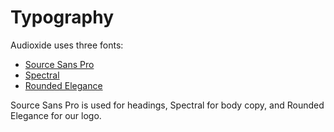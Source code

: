 
<Meta title="Design System/Typography" />

<style>{`
  
    @import '~assets/styles/fonts';
    @import url('http://fonts.cdnfonts.com/css/rounded-elegance');

    .source-sans-pro {
        font-family: 'Source Sans Pro';
    }

    .spectral {
        font-family: 'Spectral SC';
    }

    .rounded-elegance {
        font-family: 'Rounded Elegance', sans-serif;
    }
  
`}</style>

# Typography

Audioxide uses three fonts:

<ul>
    <li><a class="source-sans-pro" href="https://fonts.google.com/specimen/Source+Sans+Pro">Source Sans Pro</a></li>
    <li><a class="spectral" href="https://fonts.google.com/specimen/Spectral">Spectral</a></li>
    <li><a class="rounded-elegance" href="https://www.cdnfonts.com/rounded-elegance.font">Rounded Elegance</a></li>
</ul>

Source Sans Pro is used for headings, Spectral for body copy, and Rounded Elegance for our logo.